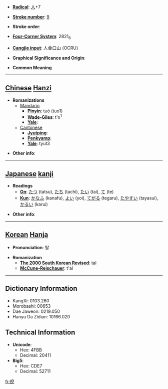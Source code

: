 * '''[[Wiktionary:Chinese radical index| Radical]]''': [[Wiktionary:Chinese radical index 人|人]]+7

* '''[[Wiktionary:Chinese total strokes index|Stroke number]]''': [[Wiktionary:Chinese total strokes index 9|9]]

* '''Stroke order''': 

* '''[[Wiktionary:Chinese four corner index|Four-Corner System]]''': 2821<sub>6</sub>

* '''[[Wiktionary:Chinese Cangjie index|Cangjie input]]''': 人金口山 (OCRU)

* '''Graphical Significance and Origin''': 

* '''Common Meaning'''

----

== [[Chinese]] [[Hanzi]] ==

* '''Romanizations'''
** [[Mandarin]]
*** '''[[Pinyin]]''': tuō (tuo1)
*** '''[[Wade-Giles]]''': t'o<sup>1</sup>
*** '''[[Yale]]''': 
**[[Cantonese]]
***'''[[Jyutping]]''':
***'''[[Penkyamp]]''': 
***'''[[Yale]]''': tyut3

* '''Other info''': 

----

== [[Japanese]] [[kanji]] ==

* '''Readings'''
** '''[[On]]''': [[たつ]] (tatsu), [[たち]] (tachi), [[たい]] (tai), [[て]] (te)
** '''[[Kun]]''': [[かなふ]] (kanafu), [[よい]] (yoi), [[てがる]] (tegaru), [[たやすい]] (tayasui), [[かるい]] (karui)

* '''Other info''':  

----

== [[Korean]] [[Hanja]] ==

* '''Pronunciation''': 탈

* '''Romanization'''
** '''[[The 2000 South Korean Revised Romanization|The 2000 South Korean Revised]]''': tal
** '''[[McCune-Reischauer]]''': t'al

----

== Dictionary Information ==

* KangXi: 0103.260
* Morobashi: 00653
* Dae Jaweon: 0219.050
* Hanyu Da Zidian: 10166.020

== Technical Information ==

* '''Unicode''':
** Hex: 4FBB
** Decimal: 20411
* '''Big5''':
** Hex: CDE7
** Decimal: 52711

[[fr:侻]]